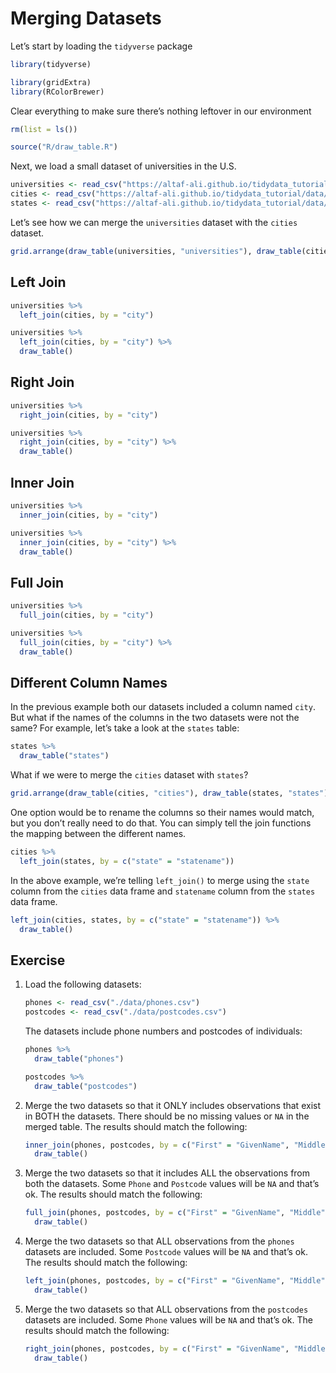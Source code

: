 # Merging Datasets

Let's start by loading the `tidyverse` package

```r
library(tidyverse)
```

```r
library(gridExtra)
library(RColorBrewer)
```

Clear everything to make sure there's nothing leftover in our environment

```r
rm(list = ls())
```

```r
source("R/draw_table.R")
```

Next, we load a small dataset of universities in the U.S.

```r
universities <- read_csv("https://altaf-ali.github.io/tidydata_tutorial/data/universities.csv")
cities <- read_csv("https://altaf-ali.github.io/tidydata_tutorial/data/cities.csv")
states <- read_csv("https://altaf-ali.github.io/tidydata_tutorial/data/states.csv")
```

Let's see how we can merge the `universities` dataset with the `cities` dataset.

```r
grid.arrange(draw_table(universities, "universities"), draw_table(cities, "cities"), ncol = 2)
```

## Left Join

```r
universities %>%
  left_join(cities, by = "city")
```

```r
universities %>%
  left_join(cities, by = "city") %>% 
  draw_table()
```

## Right Join

```r
universities %>%
  right_join(cities, by = "city")
```

```r
universities %>%
  right_join(cities, by = "city") %>% 
  draw_table()
```

## Inner Join

```r
universities %>%
  inner_join(cities, by = "city")
```

```r
universities %>%
  inner_join(cities, by = "city") %>% 
  draw_table()
```

## Full Join

```r
universities %>%
  full_join(cities, by = "city")
```

```r
universities %>%
  full_join(cities, by = "city") %>% 
  draw_table()
```

## Different Column Names

In the previous example both our datasets included a column named `city`. But what if the names of the columns in the two datasets were not the same? For example, let's take a look at the `states` table:

```r
states %>% 
  draw_table("states")
```

What if we were to merge the `cities` dataset with `states`?

```r
grid.arrange(draw_table(cities, "cities"), draw_table(states, "states"), ncol = 2)
```

One option would be to rename the columns so their names would match, but you don't really need to do that. You can simply tell the join functions the mapping between the different names.

```r
cities %>%
  left_join(states, by = c("state" = "statename"))
```

In the above example, we're telling `left_join()` to merge using the `state` column from the `cities` data frame and `statename` column from the `states` data frame.

```r
left_join(cities, states, by = c("state" = "statename")) %>%
  draw_table()
```

## Exercise

1. Load the following datasets:

    ```r
    phones <- read_csv("./data/phones.csv")
    postcodes <- read_csv("./data/postcodes.csv")
    ```

    The datasets include phone numbers and postcodes of individuals:
  
    ```r
    phones %>%
      draw_table("phones")
    ```
  
    ```r
    postcodes %>%
      draw_table("postcodes")
    ```

1. Merge the two datasets so that it ONLY includes observations that exist in BOTH the datasets. There should be no missing values or `NA` in the merged table. The results should match the following:

    ```r
    inner_join(phones, postcodes, by = c("First" = "GivenName", "Middle", "Last" = "Surname")) %>%
      draw_table()
    ```

1. Merge the two datasets so that it includes ALL the observations from both the datasets. Some `Phone` and `Postcode` values will be `NA` and that's ok. The results should match the following:

    ```r
    full_join(phones, postcodes, by = c("First" = "GivenName", "Middle", "Last" = "Surname")) %>%
      draw_table()
    ```

1. Merge the two datasets so that ALL observations from the `phones` datasets are included. Some `Postcode` values will be `NA` and that's ok. The results should match the following:

    ```r
    left_join(phones, postcodes, by = c("First" = "GivenName", "Middle", "Last" = "Surname")) %>%
      draw_table()
    ```

1. Merge the two datasets so that ALL observations from the `postcodes` datasets are included. Some `Phone` values will be `NA` and that's ok. The results should match the following:

    ```r
    right_join(phones, postcodes, by = c("First" = "GivenName", "Middle", "Last" = "Surname")) %>%
      draw_table()
    ```
